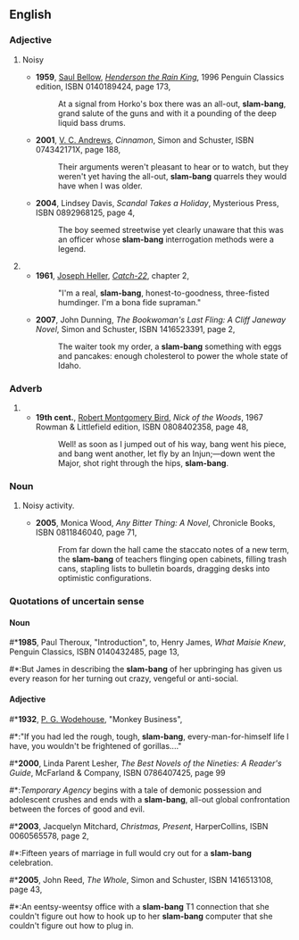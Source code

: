 ==English==
===Adjective===
{{en-adj|pos=[[slam]]-[[bang]]|-}}
# {{onamat}} Noisy
#*'''1959''', [[w:Saul Bellow|Saul Bellow]], [[w:Henderson the Rain King|''Henderson the Rain King'']], 1996 Penguin Classics edition, ISBN 0140189424, page 173,
#*:At a signal from Horko's box there was an all-out, '''slam-bang''', grand salute of the guns and with it a pounding of the deep liquid bass drums.
#*'''2001''', [[w:V. C. Andrews|V. C. Andrews]], ''Cinnamon'', Simon and Schuster, ISBN 074342171X, page 188,
#*:Their arguments weren't pleasant to hear or to watch, but they weren't yet having the all-out, '''slam-bang''' quarrels they would have when I was older.
#*'''2004''', Lindsey Davis, ''Scandal Takes a Holiday'', Mysterious Press, ISBN 0892968125, page 4,
#*:The boy seemed streetwise yet clearly unaware that this was an officer whose '''slam-bang''' interrogation methods were a legend.
#{{rfdef}}
#*'''1961''', [[w:Joseph Heller|Joseph Heller]], [[w:Catch-22|''Catch-22'']], chapter 2,
#*:"I'm a real, '''slam-bang''', honest-to-goodness, three-fisted humdinger. I'm a bona fide supraman."<!--sic 'supraman'-->
#*'''2007''', John Dunning, ''The Bookwoman's Last Fling: A Cliff Janeway Novel'', Simon and Schuster, ISBN 1416523391, page 2,
#*:The waiter took my order, a '''slam-bang''' something with eggs and pancakes: enough cholesterol to power the whole state of Idaho.

===Adverb===
{{en-adv|pos=[[slam]]-[[bang]]|-}}
#{{rfdef}}
#*'''19th cent.''',<!--can't find exact date, but it should be findable--> [[w:Robert Montgomery Bird|Robert Montgomery Bird]], ''Nick of the Woods'', 1967 Rowman & Littlefield edition, ISBN 0808402358, page 48,
#*:Well! as soon as I jumped out of his way, bang went his piece, and bang went another, let fly by an Injun;—down went the Major, shot right through the hips, '''slam-bang'''.

===Noun===
{{en-noun}}
#{{onomat}} Noisy activity.
#*'''2005''', Monica Wood, ''Any Bitter Thing: A Novel'', Chronicle Books, ISBN 0811846040, page 71,
#*:From far down the hall came the staccato notes of a new term, the '''slam-bang''' of teachers flinging open cabinets, filling trash cans, stapling lists to bulletin boards, dragging desks into optimistic configurations.

===Quotations of uncertain sense===
{{rfc-header|Quotations of uncertain sense}}
====Noun====
#*'''1985''', Paul Theroux, "Introduction", to, Henry James, ''What Maisie Knew'', Penguin Classics, ISBN 0140432485, page 13,
#*:But James in describing the '''slam-bang''' of her upbringing has given us every reason for her turning out crazy, vengeful or anti-social.
====Adjective====
#*'''1932''', [[w:P. G. Wodehouse|P. G. Wodehouse]], "Monkey Business",
#*:"If you had led the rough, tough, '''slam-bang''', every-man-for-himself life I have, you wouldn't be frightened of gorillas...."
#*'''2000''', Linda Parent Lesher, ''The Best Novels of the Nineties: A Reader's Guide'', McFarland & Company, ISBN 0786407425, page 99
#*:''Temporary Agency'' begins with a tale of demonic possession and adolescent crushes and ends with a '''slam-bang''', all-out global confrontation between the forces of good and evil.
#*'''2003''', Jacquelyn Mitchard, ''Christmas, Present'', HarperCollins, ISBN 0060565578, page 2,
#*:Fifteen years of marriage in full would cry out for a '''slam-bang''' celebration.
#*'''2005''', John Reed, ''The Whole'', Simon and Schuster, ISBN 1416513108, page 43,
#*:An eentsy-weentsy office with a '''slam-bang''' T1 connection that she couldn't figure out how to hook up to her '''slam-bang''' computer that she couldn't figure out how to plug in.